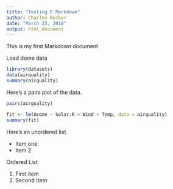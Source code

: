 ```yaml
---
title: "Testing R Markdown"
author: Charles Becker
date: "March 25, 2018"
output: html_document
---
```


This is my first Markdown document

Load dome data

```r
library(datasets)
data(airquality)
summary(airquality)
```

Here's a pairs plot of the data.

```r
pairs(airquality)
```

```r
fit <- lm(Ozone ~ Solar.R + Wind + Temp, data = airquality)
summary(fit)
```

Here's an unordered list.

* Item one 
* Item 2

Ordered List

1. First item
2. Second Item


